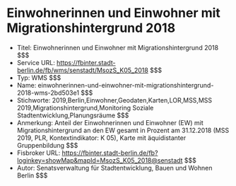 # Einwohnerinnen und Einwohner mit Migrationshintergrund 2018
- Titel: Einwohnerinnen und Einwohner mit Migrationshintergrund 2018 $$$
- Service URL: https://fbinter.stadt-berlin.de/fb/wms/senstadt/MsozS_K05_2018 $$$
- Typ: WMS $$$
- Name: einwohnerinnen-und-einwohner-mit-migrationshintergrund-2018-wms-2bd503e1 $$$
- Stichworte: 2019,Berlin,Einwohner,Geodaten,Karten,LOR,MSS,MSS 2019,Migrationshintergrund,Monitoring Soziale Stadtentwicklung,Planungsräume $$$
- Anmerkung: Anteil der Einwohnerinnen und Einwohner (EW) mit Migrationshintergrund an den EW gesamt in Prozent am 31.12.2018 (MSS 2019, PLR, Kontextindikator: K 05), Karte mit äquidistanter Gruppenbildung $$$
- Fisbroker URL: https://fbinter.stadt-berlin.de/fb?loginkey=showMap&mapId=MsozS_K05_2018@senstadt $$$
- Autor: Senatsverwaltung für Stadtentwicklung, Bauen und Wohnen Berlin $$$
